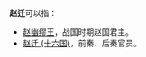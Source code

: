 '''赵迁'''可以指：
* [[赵幽缪王|赵幽缪王]]，战国时期赵国君主。
* [[赵迁_(十六国)|赵迁 (十六国)]]，前秦、后秦官员。

{{disambig|Cat=二字赵姓人名消歧义|qian}}